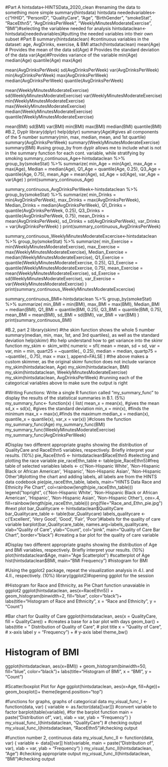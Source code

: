 #Part A
hintsdata<-HINTSData_2020_clean #renaming the data to something more simple
summary(hintsdata)
hintsdata
neededvariables<-c("HHID", "PersonID", "QualityCare", "Age", "BirthGender", "smokeStat", "RaceEthn5", "AvgDrinksPerWeek", "WeeklyMinutesModerateExercise", "BMI")#selecting the variablew needed for analysis
hintsdataclean<-hintsdata[neededvariables]#putting the needed variables into their own subset
#Part B
summary(hintsdataclean)
#continuous variables in the dataset: age, AvgDrinks, exercise, & BMI
attach(hintsdataclean)
mean(Age) # Provides the mean of the data
sd(Age) # Provides the standard deviation of the data
var(Age)#Provides variance of the variable
min(Age)
median(Age)
quantile(Age)
max(Age)

mean(AvgDrinksPerWeek)
sd(AvgDrinksPerWeek)
var(AvgDrinksPerWeek)
min(AvgDrinksPerWeek)
max(AvgDrinksPerWeek)
median(AvgDrinksPerWeek)
quantile(AvgDrinksPerWeek)

mean(WeeklyMinutesModerateExercise)
sd(WeeklyMinutesModerateExercise)
var(WeeklyMinutesModerateExercise)
min(WeeklyMinutesModerateExercise)
max(WeeklyMinutesModerateExercise)
median(WeeklyMinutesModerateExercise)
quantile(WeeklyMinutesModerateExercise)

mean(BMI)
sd(BMI)
var(BMI)
min(BMI)
max(BMI)
median(BMI)
quantile(BMI)
#B.2, Dyplr
library(dplyr)
help(dplyr)
summary(Age)#gives all components of the 5 number summary(min, max, median, mean, and 1st quartile)
summary(AvgDrinksPerWeek)
summary(WeeklyMinutesModerateExercise)
summary(BMI)
#using group_by from dyplr allows me to include what is not in the summary function for each cont. variable, while stratifying by smoking
summary_continuous_Age<-hintsdataclean %>%
  group_by(smokeStat) %>%
  summarize(
    min_Age = min(Age),
    max_Age = max(Age),
    Median = median(Age),
    Q1_Age = quantile(Age, 0.25),
    Q3_Age = quantile(Age, 0.75),
    mean_Age = mean(Age),
    sd_Age = sd(Age),
    var_Age = var(Age)
  )
print(summary_continuous_Age)

summary_continuous_AvgDrinksPerWeek<-hintsdataclean %>%
  group_by(smokeStat) %>%
  summarize(
    min_Drinks = min(AvgDrinksPerWeek),
    max_Drinks = max(AvgDrinksPerWeek),
    Median_Drinks = median(AvgDrinksPerWeek),
    Q1_Drinks = quantile(AvgDrinksPerWeek, 0.25),
    Q3_Drinks = quantile(AvgDrinksPerWeek, 0.75),
    mean_Drinks = mean(AvgDrinksPerWeek),
    sd_Drinks = sd(AvgDrinksPerWeek),
    var_Drinks = var(AvgDrinksPerWeek)
  )
print(summary_continuous_AvgDrinksPerWeek)

summary_continuous_WeeklyMinutesModerateExcercise<-hintsdataclean %>%
  group_by(smokeStat) %>%
  summarize(
    min_Exercise = min(WeeklyMinutesModerateExercise),
    max_Exercise = max(WeeklyMinutesModerateExercise),
    Median_Exercise = median(WeeklyMinutesModerateExercise),
    Q1_Exercise = quantile(WeeklyMinutesModerateExercise, 0.25),
    Q3_Exercise = quantile(WeeklyMinutesModerateExercise, 0.75),
    mean_Exercise = mean(WeeklyMinutesModerateExercise),
    sd_Exercise = sd(WeeklyMinutesModerateExercise),
    var_Exercise = var(WeeklyMinutesModerateExercise)
  )
print(summary_continuous_WeeklyMinutesModerateExcercise)

summary_continuous_BMI<-hintsdataclean %>%
  group_by(smokeStat) %>%
  summarize(
    min_BMI = min(BMI),
    max_BMI = max(BMI),
    Median_BMI = median(BMI),
    Q1_BMI = quantile(BMI, 0.25),
    Q3_BMI = quantile(BMI, 0.75),
    mean_BMI = mean(BMI),
    sd_BMI = sd(BMI),
    var_BMI = var(BMI)
  )
print(summary_continuous_BMI)

#B.2, part 2
library(skimr) #the skim function shows the whole 5 number summary(median, min, max, 1st, and 3rd quartiles), as well as the standard deviation
help(skimr) #to help understand how to get variance into the skimr function
my_skim <- skim_with(
  numeric = sfl(
  mean = mean,
  sd = sd,
  var = var,
  min = min,
  quart25 = ~quantile(., 0.25),
  median = median,
  quartp75 = ~quantile(., 0.75),
  max = max
),
append=FALSE
)
#the above makes a custom skimmer, as the original skimr function does not include variance
my_skim(hintsdataclean, Age)
my_skim(hintsdataclean, BMI)
my_skim(hintsdataclean, WeeklyMinutesModerateExercise)
my_skim(hintsdataclean, AvgDrinksPerWeek)
#running each of the categorical variables above to make sure the output is right


#Writing Functions: Write a single R function called "my_summary_func" to display the results of the statistical summaries in B.1.  (5%)
my_summary_func<- function(x) {
  list(
  mean_x = mean(x), #gives the mean
  sd_x   = sd(x), #gives the standard deviation
  min_x  = min(x), #finds the minimum 
  max_x  = max(x),#finds the maximum
  median_x = median(x),
  quantile_x = quantile(x),
  var_x = var(x))
}#closes the function
my_summary_func(Age)
my_summary_func(BMI)
my_summary_func(WeeklyMinutesModerateExercise)
my_summary_func(AvgDrinksPerWeek)

#Display two different appropriate graphs showing the distribution of QualityCare and RaceEthn5 variables, respectively. Briefly interpret your results. (10%)
pie_RaceEthn5 <- hintsdataclean$RaceEthn5 #selecting and plotting the race variable
pie_raceEthn_table <- table(pie_RaceEthn5)#freq table of selected variables
labels <- c('Non-Hispanic White', 'Non-Hispanic Black or African American', 'Hispanic', 'Non-Hispanic Asian', 'Non-Hispanic Other')#plotting the chart and adding labels, all labels are from the HINTS data codebook
pie(pie_raceEthn_table, labels, main="HINTS Data Race and Ethnicity Pie Chart", col=rainbow(length(pie_raceEthn_table)))
legend("topright", c('Non-Hispanic White', 'Non-Hispanic Black or African American', 'Hispanic', 'Non-Hispanic Asian', 'Non-Hispanic Other'), cex=.4, fill=rainbow(length(pie_raceEthn_table)))
png(file="Race_and_Ethn_pie.jpg")
#next plot
bar_Qualitycare <- hintsdataclean$QualityCare
bar_Qualitycare_table <- table(bar_Qualitycare)
labels_qualitycare <- c('Excellent', 'Very Good', 'Good', 'Fair', 'Poor')#labels for the quality of care variable
barplot(bar_Qualitycare_table, names.arg=labels_qualitycare, xlab="Quality of Care", ylab="Count", col="pink", main="Quality of Care Bar Chart", border="black") #creating a bar plot for the quality of care variable

  #Display two different appropriate graphs showing the distribution of Age and BMI variables, respectively. Briefly interpret your results. (10%)
plot(hintsdataclean$Age, main="Age Scatterplot") #scatterplot of Age
hist(hintsdataclean$BMI, main="BMI Frequency") #histogram for BMI
  
#Using the ggplot2 package, repeat the visualization analysis in 4.I. and 4.II., respectively. (10%)
library(ggplot2)#opening ggplot for the session

  #Histogram for Race and Ethnicity, as Pie Chart function unavaiable in ggplot2
ggplot(hintsdataclean, aes(x=RaceEthn5)) +
  geom_histogram(binwidth=2, fill="blue", color="black")+
  labs(title="Histogram of Race and Ethnicity", 
  x = "Race and Ethnicity", 
  y = "Count")

#Bar chart for Quality of Care
  ggplot(hintsdataclean, aes(x = QualityCare, fill = QualityCare)) + #creates a base for a bar plot with days
  geom_bar() +    
  labs(title = " Distribution of Quality of Care", # plot title
  x = "Quality of Care", # x-axis label
  y = "Frequency") + # y-axis label
  theme_bw()
    
# Histogram of BMI
ggplot(hintsdataclean, aes(x=BMI)) +
  geom_histogram(binwidth=50, fill="blue", color="black")+
  labs(title="Histogram of BMI", 
  x = "BMI", 
  y = "Count")

#Scatter/boxplot Plot for Age
ggplot(hintsdataclean, aes(x=Age, fill=Age))+
  geom_boxplot()+
  theme(legend.position="top")

#functions for graphs, graphs of categorical data
my_visual_func_I <- function(data, var) {
  variable <- as.factor(data[[var]]) #convert variable to factor
  barplot(table(variable), #for the barplot function
  main = paste("Distribution of", var),
  xlab = var,
  ylab = "Frequency")
}
my_visual_func_I(hintsdataclean, "QualityCare") # checking output
my_visual_func_I(hintsdataclean, "RaceEthn5")#checking output

#function number 2, continuous data
my_visual_func_II <- function(data, var) {
  variable <- data[[var]]
  hist(variable,
  main = paste("Distribution of", var),
  xlab = var,
  ylab = "Frequency")
}
my_visual_func_II(hintsdataclean, "Age") #checking appropriate output
my_visual_func_II(hintsdataclean, "BMI")#checking output

